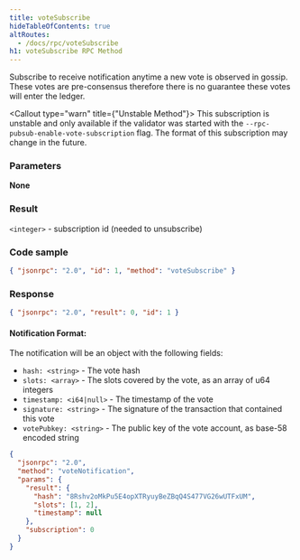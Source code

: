 ```yaml
---
title: voteSubscribe
hideTableOfContents: true
altRoutes:
  - /docs/rpc/voteSubscribe
h1: voteSubscribe RPC Method
---
```


Subscribe to receive notification anytime a new vote is observed in gossip.
These votes are pre-consensus therefore there is no guarantee these votes will
enter the ledger.

<Callout type="warn" title={"Unstable Method"}>
  This subscription is unstable and only available if the validator was started
  with the `--rpc-pubsub-enable-vote-subscription` flag. The format of this
  subscription may change in the future.
</Callout>

<DocSideBySide>

<DocLeftSide>

### Parameters

**None**

### Result

`<integer>` - subscription id (needed to unsubscribe)

</DocLeftSide>

<DocRightSide>

### Code sample

```json
{ "jsonrpc": "2.0", "id": 1, "method": "voteSubscribe" }
```

### Response

```json
{ "jsonrpc": "2.0", "result": 0, "id": 1 }
```

</DocRightSide>
</DocSideBySide>

#### Notification Format:

The notification will be an object with the following fields:

- `hash: <string>` - The vote hash
- `slots: <array>` - The slots covered by the vote, as an array of u64 integers
- `timestamp: <i64|null>` - The timestamp of the vote
- `signature: <string>` - The signature of the transaction that contained this
  vote
- `votePubkey: <string>` - The public key of the vote account, as base-58
  encoded string

```json
{
  "jsonrpc": "2.0",
  "method": "voteNotification",
  "params": {
    "result": {
      "hash": "8Rshv2oMkPu5E4opXTRyuyBeZBqQ4S477VG26wUTFxUM",
      "slots": [1, 2],
      "timestamp": null
    },
    "subscription": 0
  }
}
```
